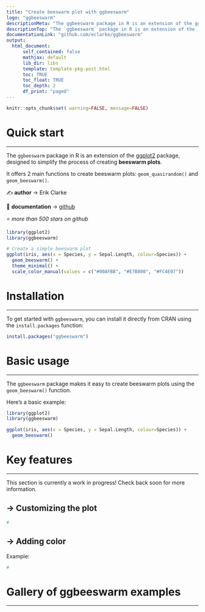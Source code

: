 ```yaml
---
title: "Create beeswarm plot with ggbeeswarm"
logo: "ggbeeswarm"
descriptionMeta: "The ggbeeswarm package in R is an extension of the ggplot2 package, designed to simplify the process of creating beeswarm plots. This post showcases the key features of ggbeeswarm and provides a set of graph examples using the package."
descriptionTop: "The `ggbeeswarm` package in R is an extension of the [ggplot2](https://r-graph-gallery.com/ggplot2-package.html) package, designed to simplify the process of creating **beeswarm plots**. This post showcases the **key features** of `ggbeeswarm` and provides a set of **graph examples** using the package."
documentationLink: "github.com/eclarke/ggbeeswarm"
output:
  html_document:
      self_contained: false    
      mathjax: default
      lib_dir: libs
      template: template-pkg-post.html
      toc: TRUE
      toc_float: TRUE
      toc_depth: 2
      df_print: "paged"
---
```


```r
knitr::opts_chunk$set( warning=FALSE, message=FALSE)
```

<div class="container">

# Quick start
***
The `ggbeeswarm` package in R is an extension of the [ggplot2](https://r-graph-gallery.com/ggplot2-package.html) package, designed to simplify the process of creating **beeswarm plots**.

<div class = "row">

<div class = "col-md-5  col-sm-12 align-self-center">

It offers 2 main functions to create beeswarm plots: `geom_quasirandom()` and `geom_beeswarm()`.

✍️ **author** &rarr; Erik Clarke

📘 **documentation** &rarr; [github](https://github.com/eclarke/ggbeeswarm)

⭐️ *more than 500 stars on github*
</div>

<div class = "col-md-7  col-sm-12">
```r
library(ggplot2)
library(ggbeeswarm)

# Create a simple beeswarm plot
ggplot(iris, aes(x = Species, y = Sepal.Length, colour=Species)) +
  geom_beeswarm() +
  theme_minimal() +
  scale_color_manual(values = c("#00AFBB", "#E7B800", "#FC4E07"))
```
</div>
</div>

# Installation
***
To get started with `ggbeeswarm`, you can install it directly from CRAN using the `install.packages` function:

```r
install.packages("ggbeeswarm")
```

# Basic usage 
***

The `ggbeeswarm` package makes it easy to create beeswarm plots using the `geom_beeswarm()` function.

Here's a basic example:

```r
library(ggplot2)
library(ggbeeswarm)

ggplot(iris, aes(x = Species, y = Sepal.Length, colour=Species)) +
  geom_beeswarm()
```

# Key features
***

This section is currently a work in progress! Check back soon for more information.

## &rarr; Customizing the plot

```r
# 
```

## &rarr; Adding color

Example:

```r
#
```


# Gallery of ggbeeswarm examples
***


<!-- Close container -->
</div>
